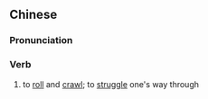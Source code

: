 {{also|滚爬}}
==Chinese==
{{zh-forms|s=滚爬}}

===Pronunciation===
{{zh-pron
|m=gǔnpá
|cat=v
}}

===Verb===
{{zh-verb}}

# to [[roll]] and [[crawl]]; to [[struggle]] one's way through